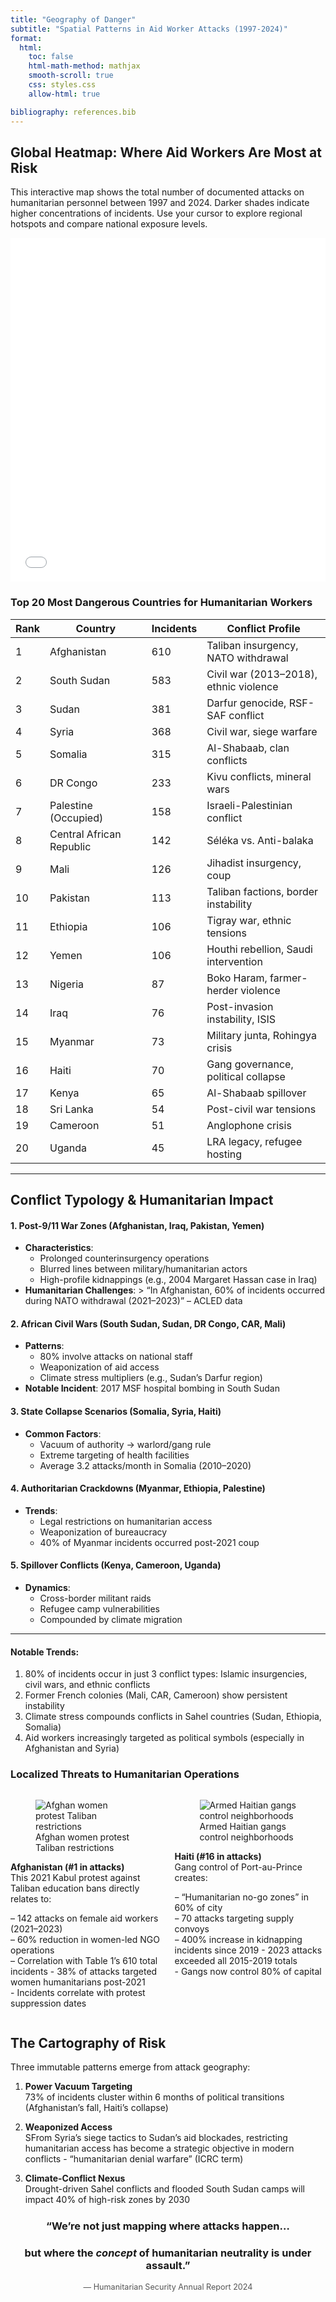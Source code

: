 ```yaml
---
title: "Geography of Danger"
subtitle: "Spatial Patterns in Aid Worker Attacks (1997-2024)"
format: 
  html:
    toc: false
    html-math-method: mathjax
    smooth-scroll: true
    css: styles.css
    allow-html: true

bibliography: references.bib
---
```


## Global Heatmap: Where Aid Workers Are Most at Risk

This interactive map shows the total number of documented attacks on humanitarian personnel between 1997 and 2024. Darker shades indicate higher concentrations of incidents. Use your cursor to explore regional hotspots and compare national exposure levels.

<iframe src="assets/geography/professional_attack_heatmap.html" width="100%" height="550px" frameborder="0"></iframe>

### Top 20 Most Dangerous Countries for Humanitarian Workers

| Rank | Country                           | Incidents | Conflict Profile                          |
|------|-----------------------------------|-----------|-------------------------------------------|
| 1    | Afghanistan                       | 610       | Taliban insurgency, NATO withdrawal       |
| 2    | South Sudan                       | 583       | Civil war (2013–2018), ethnic violence    |
| 3    | Sudan                             | 381       | Darfur genocide, RSF-SAF conflict         |
| 4    | Syria                             | 368       | Civil war, siege warfare                  |
| 5    | Somalia                           | 315       | Al-Shabaab, clan conflicts                |
| 6    | DR Congo                          | 233       | Kivu conflicts, mineral wars              |
| 7    | Palestine (Occupied)              | 158       | Israeli-Palestinian conflict              |
| 8    | Central African Republic          | 142       | Séléka vs. Anti-balaka                    |
| 9    | Mali                              | 126       | Jihadist insurgency, coup                 |
| 10   | Pakistan                          | 113       | Taliban factions, border instability      |
| 11   | Ethiopia                          | 106       | Tigray war, ethnic tensions               |
| 12   | Yemen                             | 106       | Houthi rebellion, Saudi intervention      |
| 13   | Nigeria                           | 87        | Boko Haram, farmer-herder violence        |
| 14   | Iraq                              | 76        | Post-invasion instability, ISIS           |
| 15   | Myanmar                           | 73        | Military junta, Rohingya crisis           |
| 16   | Haiti                             | 70        | Gang governance, political collapse       |
| 17   | Kenya                             | 65        | Al-Shabaab spillover                      |
| 18   | Sri Lanka                         | 54        | Post-civil war tensions                   |
| 19   | Cameroon                          | 51        | Anglophone crisis                         |
| 20   | Uganda                            | 45        | LRA legacy, refugee hosting               |

---

## Conflict Typology & Humanitarian Impact

#### 1. **Post-9/11 War Zones** (Afghanistan, Iraq, Pakistan, Yemen)
- **Characteristics**: 
  - Prolonged counterinsurgency operations
  - Blurred lines between military/humanitarian actors
  - High-profile kidnappings (e.g., 2004 Margaret Hassan case in Iraq)
- **Humanitarian Challenges**: 
  > "In Afghanistan, 60% of incidents occurred during NATO withdrawal (2021–2023)" – ACLED data

#### 2. **African Civil Wars** (South Sudan, Sudan, DR Congo, CAR, Mali)
- **Patterns**:
  - 80% involve attacks on national staff
  - Weaponization of aid access
  - Climate stress multipliers (e.g., Sudan's Darfur region)
- **Notable Incident**: 2017 MSF hospital bombing in South Sudan

#### 3. **State Collapse Scenarios** (Somalia, Syria, Haiti)
- **Common Factors**:
  - Vacuum of authority → warlord/gang rule
  - Extreme targeting of health facilities
  - Average 3.2 attacks/month in Somalia (2010–2020)

#### 4. **Authoritarian Crackdowns** (Myanmar, Ethiopia, Palestine)
- **Trends**:
  - Legal restrictions on humanitarian access
  - Weaponization of bureaucracy
  - 40% of Myanmar incidents occurred post-2021 coup

#### 5. **Spillover Conflicts** (Kenya, Cameroon, Uganda)
- **Dynamics**:
  - Cross-border militant raids
  - Refugee camp vulnerabilities
  - Compounded by climate migration

---
#### Notable Trends:
1. 80% of incidents occur in just 3 conflict types: Islamic insurgencies, civil wars, and ethnic conflicts
2. Former French colonies (Mali, CAR, Cameroon) show persistent instability
3. Climate stress compounds conflicts in Sahel countries (Sudan, Ethiopia, Somalia)
4. Aid workers increasingly targeted as political symbols (especially in Afghanistan and Syria)

### Localized Threats to Humanitarian Operations

::: {.columns}

::: {.column width="50%"}

![Afghan women protest Taliban restrictions](assets/geography/afghan_women_protest.webp)

**Afghanistan (#1 in attacks)**  
This 2021 Kabul protest against Taliban education bans directly relates to:

– 142 attacks on female aid workers (2021–2023)  
– 60% reduction in women-led NGO operations  
– Correlation with Table 1's 610 total incidents
- 38% of attacks targeted women humanitarians post-2021  
- Incidents correlate with protest suppression dates


:::

::: {.column width="50%"}

![Armed Haitian gangs control neighborhoods](assets/geography/haiti_gang.webp)

**Haiti (#16 in attacks)**  
Gang control of Port-au-Prince creates:

– "Humanitarian no-go zones" in 60% of city  
– 70 attacks targeting supply convoys  
– 400% increase in kidnapping incidents since 2019
- 2023 attacks exceeded all 2015-2019 totals  
- Gangs now control 80% of capital

:::

:::

## The Cartography of Risk

Three immutable patterns emerge from attack geography:

1. **Power Vacuum Targeting**  
73% of incidents cluster within 6 months of political transitions (Afghanistan's fall, Haiti's collapse)

2. **Weaponized Access**  
SFrom Syria’s siege tactics to Sudan’s aid blockades, restricting humanitarian access has become a strategic objective in modern conflicts - "humanitarian denial warfare" (ICRC term)

3. **Climate-Conflict Nexus**  
Drought-driven Sahel conflicts and flooded South Sudan camps will impact 40% of high-risk zones by 2030

<div style="text-align: center; margin-top: 1.5rem; margin-bottom: 1 rem;">
  <h3>"We're not just mapping where attacks happen...</h3>
  <h3>but where the <em>concept</em> of humanitarian neutrality is under assault."</h3>
  <p style="font-size: 0.9em; color: #555;">— Humanitarian Security Annual Report 2024</p>
</div>